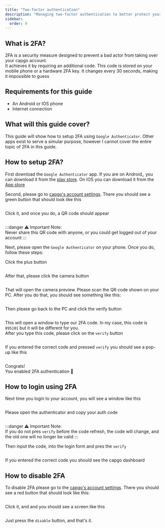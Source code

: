 ```yaml
---
title: "Two-factor authentication"
description: "Managing two-factor authentication to better protect your capgo account."
sidebar:
  order: 9
---
```


## What is 2FA?

2FA is a security measure designed to prevent a bad actor from taking over your capgo account.\
It achieves it by requiring an additional code. This code is stored on your mobile phone or a hardware 2FA key. It changes every 30 seconds, making it impossible to guess

## Requirements for this guide
 - An Android or IOS phone
 - Internet connection

## What will this guide cover?

This guide will show how to setup 2FA using `Google Authenticator`. Other apps exist to serve a simular purpose, however I cannot cover the entire topic of 2FA in this guide.

## How to setup 2FA?

First download the `Google Authenticator` app. If you are on Android,, you can download it from the [play store](https://play.google.com/store/apps/details?id=com.google.android.apps.authenticator2). On IOS you can download it from the [App store](https://apps.apple.com/us/app/google-authenticator/id388497605)

Second, please go to [capgo's account settings](https://web.capgo.app/dashboard/settings/account). There you should see a green button that should look like this

<figure><img style="margin-left: auto; margin-right: auto" src="/button-mfa.png" alt="" /><figcaption></figcaption></figure>

Click it, and once you do, a QR code should appear

<figure><img style="margin-left: auto; margin-right: auto" src="/enable-mfa.png" alt="" /><figcaption></figcaption></figure>

:::danger
⚠️ Important Note: \
Never share this QR code with anyone, or you could get logged out of your account
:::

Next, please open the `Google Authenticator` on your phone. Once you do, follow these steps:

Click the plus button

<figure><img style="margin-left: auto; margin-right: auto" src="/mfa-auth-plus.png" alt="" /><figcaption></figcaption></figure>

After that, please click the camera button

<figure><img style="margin-left: auto; margin-right: auto" src="/mfa-scan-qr.png" alt="" /><figcaption></figcaption></figure>

That will open the camera preview. Please scan the QR code shown on your PC. After you do that, you should see something like this:

<figure><img style="margin-left: auto; margin-right: auto" src="/mfa-final-code.png" alt="" /><figcaption></figcaption></figure>

Then please go back to the PC and click the verify button

<figure><img style="margin-left: auto; margin-right: auto" src="/enable-mfa-verify.png" alt="" /><figcaption></figcaption></figure>

This will open a window to type our 2FA code. In my case, this code is `095101` but it will be different for you.\
After you type this code, please click on the `verify` button

<figure><img style="margin-left: auto; margin-right: auto" src="/mfa-verify-final-code.png" alt="" /><figcaption></figcaption></figure>

If you entered the correct code and pressed `verify` you should see a pop-up like this

<figure><img style="margin-left: auto; margin-right: auto" src="/mfa-enabled.png" alt="" /><figcaption></figcaption></figure>

Congrats!\
You enabled 2FA authentication 🎉

## How to login using 2FA

Next time you login to your account, you will see a window like this
<figure><img style="margin-left: auto; margin-right: auto" src="/mfa-required.png" alt="" /><figcaption></figcaption></figure>

Please open the authenticator and copy your auth code

<figure><img style="margin-left: auto; margin-right: auto" src="/mfa-login.png" alt="" /><figcaption></figcaption></figure>

:::danger
⚠️ Important Note: \
If you do not pres `verify` before the code refresh, the code will change, and the old one will no longer be valid
:::

Then input the code, into the login form and pres the `verify`

<figure><img style="margin-left: auto; margin-right: auto" src="/mfa-final-login-verify.png" alt="" /><figcaption></figcaption></figure>

If you entered the correct code you should see the capgo dashboard

## How to disable 2FA

To disable 2FA please go to the [capgo's account settings](https://web.capgo.app/dashboard/settings/account). There you should see a red button that should look like this:

<figure><img style="margin-left: auto; margin-right: auto" src="/mfa-disable-button.png" alt="" /><figcaption></figcaption></figure>

Click it, and and you should see a screen like this

<figure><img style="margin-left: auto; margin-right: auto" src="/mfa-disable-2.png" alt="" /><figcaption></figcaption></figure>

Just press the `disable` button, and that's it.